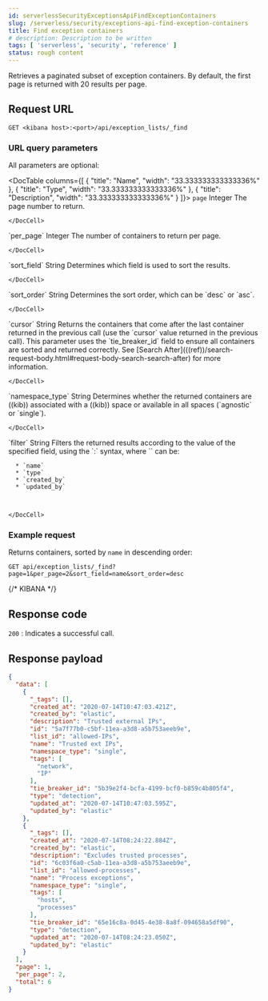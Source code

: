 ```yaml
---
id: serverlessSecurityExceptionsApiFindExceptionContainers
slug: /serverless/security/exceptions-api-find-exception-containers
title: Find exception containers
# description: Description to be written
tags: [ 'serverless', 'security', 'reference' ]
status: rough content
---
```



<RoughContent />

<div id="exceptions-api-find-exception-containers"></div>

Retrieves a paginated subset of exception containers. By default, the first
page is returned with 20 results per page.

## Request URL

`GET <kibana host>:<port>/api/exception_lists/_find`

### URL query parameters

All parameters are optional:

<DocTable columns={[
  {
    "title": "Name",
    "width": "33.333333333333336%"
  },
  {
    "title": "Type",
    "width": "33.333333333333336%"
  },
  {
    "title": "Description",
    "width": "33.333333333333336%"
  }
]}>
  <DocRow>
    <DocCell>`page`</DocCell>
    <DocCell>Integer</DocCell>
    <DocCell>
      The page number to return.
      
      
    </DocCell>
  </DocRow>
  <DocRow>
    <DocCell>`per_page`</DocCell>
    <DocCell>Integer</DocCell>
    <DocCell>
      The number of containers to return per page.
      
      
    </DocCell>
  </DocRow>
  <DocRow>
    <DocCell>`sort_field`</DocCell>
    <DocCell>String</DocCell>
    <DocCell>
      Determines which field is used to sort the results.
      
      
    </DocCell>
  </DocRow>
  <DocRow>
    <DocCell>`sort_order`</DocCell>
    <DocCell>String</DocCell>
    <DocCell>
      Determines the sort order, which can be `desc` or `asc`.
      
      
    </DocCell>
  </DocRow>
  <DocRow>
    <DocCell>`cursor`</DocCell>
    <DocCell>String</DocCell>
    <DocCell>
      Returns the containers that come after the last container
      returned in the previous call (use the `cursor` value returned in the previous
      call). This parameter uses the `tie_breaker_id` field to ensure all containers
      are sorted and returned correctly.
      See [Search After](((ref))/search-request-body.html#request-body-search-search-after) for more information.
      
      
    </DocCell>
  </DocRow>
  <DocRow>
    <DocCell>`namespace_type`</DocCell>
    <DocCell>String</DocCell>
    <DocCell>
      Determines whether the returned containers are ((kib))
      associated with a ((kib)) space or available in all spaces (`agnostic` or
      `single`).
      
      
    </DocCell>
  </DocRow>
  <DocRow>
    <DocCell>`filter`</DocCell>
    <DocCell>String</DocCell>
    <DocCell>
      Filters the returned results according to the value of the
      specified field, using the `<field name>:<field value>` syntax, where
      `<field name>` can be:
      
      * `name`
      * `type`
      * `created_by`
      * `updated_by`

      
      
    </DocCell>
  </DocRow>
</DocTable>

### Example request

Returns containers, sorted by `name` in descending order:

```console
GET api/exception_lists/_find?page=1&per_page=2&sort_field=name&sort_order=desc
```
{/* KIBANA */}

## Response code

`200` 
    : Indicates a successful call.

## Response payload

```json
{
  "data": [
    {
      "_tags": [],
      "created_at": "2020-07-14T10:47:03.421Z",
      "created_by": "elastic",
      "description": "Trusted external IPs",
      "id": "5a7f77b0-c5bf-11ea-a3d8-a5b753aeeb9e",
      "list_id": "allowed-IPs",
      "name": "Trusted ext IPs",
      "namespace_type": "single",
      "tags": [
        "network",
        "IP"
      ],
      "tie_breaker_id": "5b39e2f4-bcfa-4199-bcf0-b859c4b805f4",
      "type": "detection",
      "updated_at": "2020-07-14T10:47:03.595Z",
      "updated_by": "elastic"
    },
    {
      "_tags": [],
      "created_at": "2020-07-14T08:24:22.884Z",
      "created_by": "elastic",
      "description": "Excludes trusted processes",
      "id": "6c03f6a0-c5ab-11ea-a3d8-a5b753aeeb9e",
      "list_id": "allowed-processes",
      "name": "Process exceptions",
      "namespace_type": "single",
      "tags": [
        "hosts",
        "processes"
      ],
      "tie_breaker_id": "65e16c8a-0d45-4e38-8a8f-094658a5df90",
      "type": "detection",
      "updated_at": "2020-07-14T08:24:23.050Z",
      "updated_by": "elastic"
    }
  ],
  "page": 1,
  "per_page": 2,
  "total": 6
}
```
